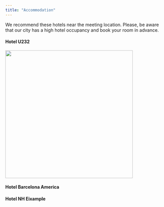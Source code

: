 ---
title: "Accommodation"
---

We recommend these hotels near the meeting location. Please, be aware that our city has a high hotel occupancy and book your room in advance.

#### **Hotel U232**

[![](hu2323.jpg){width=400}](https://www.u232hotel.com/es)


#### Hotel Barcelona America

#### Hotel NH Eixample
